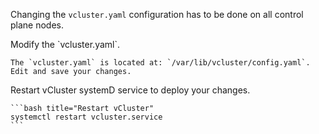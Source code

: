 
Changing the `vcluster.yaml` configuration has to be done on all control plane nodes.

<Flow>
  <Step>
    Modify the `vcluster.yaml`.

    The `vcluster.yaml` is located at: `/var/lib/vcluster/config.yaml`. Edit and save your changes.
  </Step>
  <Step>
    Restart vCluster systemD service to deploy your changes.

    ```bash title="Restart vCluster"
    systemctl restart vcluster.service
    ```

  </Step>
</Flow>